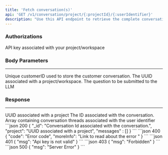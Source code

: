 ```yaml
---
title: 'Fetch conversation(s)'
api: 'GET /v1/conversation/project/{:projectId}/{:userIdentifier}'
description: "Use this API endpoint to retrieve the complete conversation linked to a specific user identifier."
---
```

### Authorizations
<ParamField header="x-api-key" type="string" required>
API key associated with your project/workspace
</ParamField>


### Body Parameters
___
<ParamField body="userIdentifier" type="string" required>
Unique customerID used to store the customer conversation.
</ParamField>
<ParamField body="projectId" type="string" required>
The UUID associated with a project/workspace.
</ParamField>
<ParamField body="question" type="string" required>
The question to be submitted to the LLM
</ParamField>

### Response
___
<ResponseField name="project" type="string">
UUID associated with a project
</ResponseField>
<ResponseField name="_id" type="string">
The ID associated with the conversation.
</ResponseField>
<ResponseField name="messages" type="array">
Array containing conversation threads associated with the user identifier
</ResponseField>

<ResponseExample>
   ```json 200
{
  "_id": "Conversation Id associated with the conversation.",
  "project": "UUID associated with a project",
  "messages" : []
}
```
```json 400
{
  "code": "Error code",
  "moreInfo": "Link to read about the error "
}
```
```json 401
{
  "msg": "Api key is not valid"
}
```
```json 403
{
  "msg": "Forbidden"
}
```
```json 500
{
  "msg": "Server Error"
}
```
</ResponseExample>


